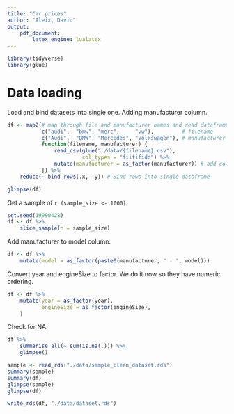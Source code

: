 ```yaml
---
title: "Car prices"
author: "Aleix, David"
output:
    pdf_document:
        latex_engine: lualatex
---
```


```r
library(tidyverse)
library(glue)
```

# Data loading

Load and bind datasets into single one. Adding manufacturer column.

```r
df <- map2(# map through file and manufacturer names and read dataframes
           c("audi",  "bmw", "merc",     "vw"),         # filename
           c("Audi",  "BMW", "Mercedes", "Volkswagen"), # manufacturer
           function(filename, manufacturer) {
               read_csv(glue("./data/{filename}.csv"),
                        col_types = "fiififidd") %>%
               mutate(manufacturer = as_factor(manufacturer)) # add column
           }) %>%
    reduce(~ bind_rows(.x, .y)) # Bind rows into single dataframe
```

```r
glimpse(df)
```

Get a sample of `r (sample_size <- 1000)`:

```r
set.seed(19990428)
df <- df %>%
    slice_sample(n = sample_size)
```

Add manufacturer to model column:

```r
df <- df %>%
    mutate(model = as_factor(paste0(manufacturer, " - ", model)))
```

Convert year and engineSize to factor. We do it now so they have numeric
ordering.

```r
df <- df %>%
    mutate(year = as_factor(year),
           engineSize = as_factor(engineSize),
    )
```

Check for NA.

```r
df %>%
    summarise_all(~ sum(is.na(.))) %>%
    glimpse()
```


```r
sample <- read_rds("./data/sample_clean_dataset.rds")
summary(sample)
summary(df)
glimpse(sample)
glimpse(df)
```


```r
write_rds(df, "./data/dataset.rds")
```





